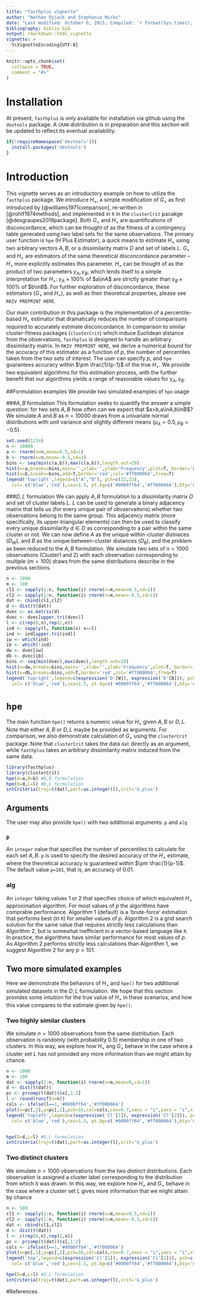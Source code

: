 ```yaml
---
title: "fasthplus vignette"
author: "Nathan Dyjack and Stephanie Hicks"
date: "Last modified: October 6, 2021; Compiled: `r format(Sys.time(), '%B %d, %Y')`"
bibliography: biblio.bib
output: rmarkdown::html_vignette
vignette: >
  %\VignetteEncoding{UTF-8}
---
```


<!--
%\VignetteEngine{knitr::rmarkdown}
%\VignetteIndexEntry{fasthplus vignette}
-->

```r
knitr::opts_chunk$set(
  collapse = TRUE,
  comment = "#>"
)
```

# Installation

At present, `fasthplus` is only available for installation via github using the `devtools` package.
A `CRAN` distribution is in preparation and this section will be updated to reflect its eventual availability.

```r
if(!requireNamespace('devtools')){
  install.packages('devtools')
}
```

# Introduction

This vignette serves as an introductory example on how to utilize the `fasthplus` package.
We introduce $H_{+}$, a simple modification of $G_{+}$ as first introduced by [@williams1971comparison], re-written in [@rohlf1974methods], and implemented in `R` in the `clusterCrit` pacakge  [@desgraupes2018package].
Both $G_{+}$ and $H_{+}$ are quantifications of disconcordance, which can be thought of as the fitness of a contingency table generated using two label sets for the same observations.
The primary user function is `hpe` (H Plus Estimator), a quick means to estimate $H_{+}$ using two arbitrary vectors $A,B$, or a dissimilarity matrix $D$ and set of labels $L$.
$G_{+}$ and $H_{+}$ are estimators of the same theoretical disconcordance parameter -- $H_{+}$ more explicitly estimates this parameter.
$H_{+}$ can be thought of as the product of two parameters $\gamma_{A},\gamma_{B}$, which lends itself to a simple interpretation for $H_{+}$: $\gamma_{A}\times100\%$ of $a\inA$ are strictly greater than $\gamma_{B}\times100\%$ of $b\inB$.
For further exploration of disconcordance, these estimators ($G_{+}$ and $H_{+}$), as well as their theoretical properties, please see `RKIV PREPRINT HERE`.


Our main contribution in this package is the implementation of a percentile-based $H_{+}$ estimator that dramatically reduces the number of comparisons required to accurately estimate disconcordance.
In comparison to similar cluster-fitness packages (`clusterCrit`) which induce Euclidean distance from the observations, `fasthplus` is designed to handle an arbitrary dissimilarity matrix.
In `RKIV PREPRINT HERE`, we derive a numerical bound for the accuracy of this estimator as a function of $p$, the number of percentiles taken from the two sets of interest.
The user can specify $p$, and `hpe` guarantees accuracy within $\pm \frac{1}{p-1}$ of the true $H_{+}$.
We provide two equivalent algorithms for this estimation process, with the further benefit that our algorithms yields a range of reasonable values for $\gamma_{A},\gamma_{B}$.


##Formulation examples 
We provide two simulated examples of `hpe` usage

###$A,B$ formulation
This formulation seeks to quantify the answer a simple question: for two sets $A,B$ how often can we expect that $a>b,a\inA,b\inB$?
We simulate $A$ and $B$ as $n=10000$ draws from a univariate normal distributions with unit variance and slightly different means ($\mu_{A}=0.5,\mu_{B}=-0.5$). 

```r
set.seed(1234)
n <- 10000
a <- rnorm(n=n,mean=0.5,sd=1)
b <- rnorm(n=n,mean=-0.5,sd=1)
bins <- seq(min(c(a,b)),max(c(a,b)),length.out=20)
hist(x=a,breaks=bins,main='',xlab='',ylab='Frequency',plot=T, border='blue',col='#0000ff64', freq=T)
hist(x=b,breaks=bins,add=T,border='red',col='#ff000064',freq=T)
legend('topright',legend=c("A","B"), pch=c(22,22),
  col= c('blue','red'),cex=1.5, pt.bg=c('#0000ff64','#ff000064'),bty='n')
```

###$D,L$ formulation
We can apply $A,B$ formulation to a dissimilarity matrix $D$ and set of cluster labels $L$.
$L$ can be used to generate a binary adjacency matrix that tells us (for every unique pair of obvservaitons) whether two observations belong to the same group.
This adjacency matrix (more specifically, its upper-triangular elements) can then be used to classify every unique dissimilarity $d\in D$ as corresponding to a pair within the same cluster or not.
We can now define $A$ as the unique within-cluster distnaces ($D_{W}$), and $B$ as the unique between-cluster distances ($D_{B}$), and the problem as been reduced to the $A,B$ formulation.
We simulate two sets of $n=1000$ observations (Cluster1 and 2) with each observation corresponding to multiple ($m=100$) draws from the same distributions describe in the previous sections.

```r
n <- 1000
m <- 100
cl1 <- sapply(1:n, function(i) rnorm(n=m,mean=0.5,sd=1))
cl2 <- sapply(1:n, function(i) rnorm(n=m,mean=-0.5,sd=1))
dat <- cbind(cl1,cl2)
d <- dist(t(dat))
dvec <- as.matrix(d)
dvec <- dvec[upper.tri(dvec)]
l <- c(rep(0,n),rep(1,n))
ind <- sapply(l, function(x) x==l)
ind <- ind[upper.tri(ind)]
iw <- which(ind)
ib <- which(!ind)
dw <- dvec[iw]
db <- dvec[ib]
bins <- seq(min(dvec),max(dvec),length.out=20)
hist(x=dw,breaks=bins,main='',xlab='',ylab='Frequency',plot=T, border='blue',col='#0000ff64', freq=T)
hist(x=db,breaks=bins,add=T,border='red',col='#ff000064',freq=T)
legend('topright',legend=c(expression('D'[W]), expression('D'[B])), pch=c(22,22),
  col= c('blue','red'),cex=1.5, pt.bg=c('#0000ff64','#ff000064'),bty='n')
```

# `hpe`
The main function `hpe()` returns a numeric value for $H_{+}$ given $A,B$ or $D,L$.
Note that either $A,B$ or $D,L$ maybe be provided as arguments.
For comparison, we also demonstrate calculation of $G_{+}$ using the `clusterCrit` package.
Note that `clusterCrit` takes the data `dat` directly as an argument, while `fasthplus` takes an arbitrary dissimilarity matrix induced from the same data.

```r
library(fasthplus)
library(clusterCrit)
hpe(A=a,B=b) #A,B formulation
hpe(D=d,L=l) #D,L formulation
intCriteria(traj=t(dat),part=as.integer(l),crit='G_plus')
```

## Arguments
The user may also provide `hpe()` with two additional arguments: `p` and `alg`

### `p`
An `integer` value that specifies the number of percentiles to calculate for each set $A,B$.
`p` is used to specify the desired accuracy of the $H_{+}$ estimate, where the theoretical accuracy is guaranteed within $\pm \frac{1}{p-1}$.
The default value `p=101`, that is, an accuracy of 0.01. 

### alg
An `integer` taking values 1 or 2 that specifies choice of which equivalent $H_{+}$ approximation algorithm.
For most values of $p$ the algorithms have comprable performance.
Algorithm 1 (default) is a 'brute-force' estimation that performs best (in `R`) for smaller values of $p$.
Algorithm 2 is a grid search solution for the same value that requires strictly less calculations than Algorithm 2, but is somewhat inefficient in a vector-based language like `R`.
In practice, the algorithms have similar performance for most values of $p$.
As Algorithm 2 performs strictly less calculations than Algorithm 1, we suggest Algorithm 2 for any $p>101$.

## Two more simulated examples
Here we demonstrate the behaviors of $H_{+}$ and `hpe()` for two additional simulated datasets in the $D,L$ formulation.
We hope that this section provides some intuition for the true value of $H_{+}$ in these scenarios, and how this value compares to the estimate given by `hpe()`.

### Two highly similar clusters
We simulate $n=1000$ observations from the same distribution.
Each observation is randomly (with probability $0.5$) membership in one of two clusters.
In this way, we explore how $H_{+}$ ang $G_{+}$ behave in the case where a cluster set $L$ has not provided any more information than we might attain by chance.

```r
n <- 1000
m <- 100
dat <- sapply(1:n, function(i) rnorm(n=m,mean=0,sd=1))
d <- dist(t(dat))
pc <- prcomp(t(dat))$x[,1:2]
l <- round(runif(n=n))
cols <- ifelse(l==1,'#0000ff64','#ff000064')
plot(x=pc[,1],y=pc[,2],pch=16,col=cols,cex=0.7,xaxs = "i",yaxs = "i",xlab='PC1',ylab='PC2',xaxt='n',yaxt='n')
legend('topleft',legend=c(expression('Cl'[1]), expression('Cl'[2])), pch=c(21,21),
  col= c('blue','red'),cex=1.5, pt.bg=c('#0000ff64','#ff000064'),bty='n')


hpe(D=d,L=l) #D,L formulation
intCriteria(traj=t(dat),part=as.integer(l),crit='G_plus')
```


### Two distinct clusters
We simulate $n=1000$ observations from the two distinct distributions.
Each observation is assigned a cluster label corresponding to the distribution from which it was drawn.
In this way, we explore how $H_{+}$ and $G_{+}$ behave in the case where a cluster set $L$ gives more information that we might attain by chance

```r
n <- 500
cl1 <- sapply(1:n, function(i) rnorm(n=m,mean=0.5,sd=1))
cl2 <- sapply(1:n, function(i) rnorm(n=m,mean=-0.5,sd=1))
dat <- cbind(cl1,cl2)
d <- dist(t(dat))
l <- c(rep(0,n),rep(1,n))
pc <- prcomp(t(dat))$x[,1:2]
cols <- ifelse(l==1,'#0000ff64','#ff000064')
plot(x=pc[,1],y=pc[,2],pch=16,col=cols,cex=0.7,xaxs = "i",yaxs = "i",xlab='PC1',ylab='PC2',xaxt='n',yaxt='n')
legend('top',legend=c(expression('Cl'[1]), expression('Cl'[2])), pch=c(21,21),
  col= c('blue','red'),cex=1.5, pt.bg=c('#0000ff64','#ff000064'),bty='n')

hpe(D=d,L=l) #D,L formulation
intCriteria(traj=t(dat),part=as.integer(l),crit='G_plus')
```

#References
